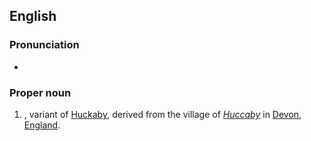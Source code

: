==English==

===Pronunciation===
* {{IPA|en|/ˈhʌkəbi/}}

===Proper noun===
{{en-proper noun}}

# {{surname|en|rare [[habitational]]|from=Old English}}, variant of [[Huckaby]], derived from the village of ''[[Huccaby]]'' in [[Devon]], [[England]].